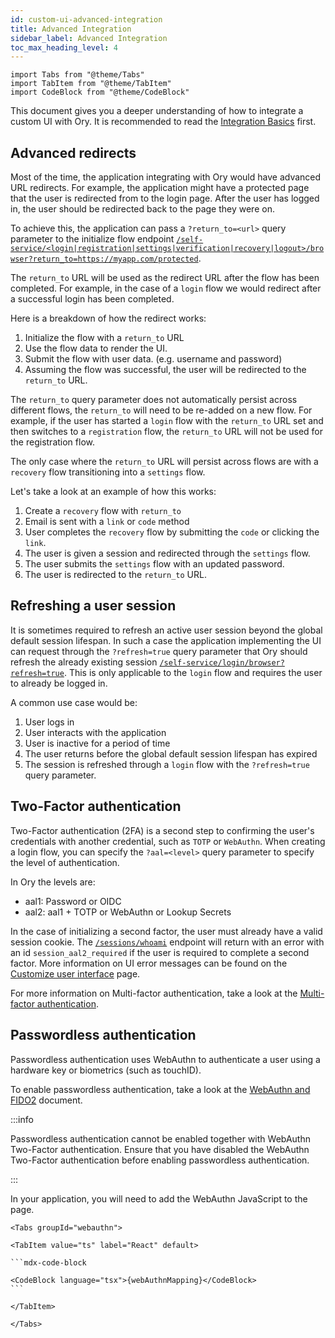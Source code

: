 ```yaml
---
id: custom-ui-advanced-integration
title: Advanced Integration
sidebar_label: Advanced Integration
toc_max_heading_level: 4
---
```


```mdx-code-block
import Tabs from "@theme/Tabs"
import TabItem from "@theme/TabItem"
import CodeBlock from "@theme/CodeBlock"
```

This document gives you a deeper understanding of how to integrate a custom UI with Ory. It is recommended to read the
[Integration Basics](./custom-ui-basic-integration) first.

## Advanced redirects

Most of the time, the application integrating with Ory would have advanced URL redirects. For example, the application might have
a protected page that the user is redirected from to the login page. After the user has logged in, the user should be redirected
back to the page they were on.

To achieve this, the application can pass a `?return_to=<url>` query parameter to the initialize flow endpoint
[`/self-service/<login|registration|settings|verification|recovery|logout>/browser?return_to=https://myapp.com/protected`](../reference/api#tag/frontend).

The `return_to` URL will be used as the redirect URL after the flow has been completed. For example, in the case of a `login` flow
we would redirect after a successful login has been completed.

Here is a breakdown of how the redirect works:

1. Initialize the flow with a `return_to` URL
2. Use the flow data to render the UI.
3. Submit the flow with user data. (e.g. username and password)
4. Assuming the flow was successful, the user will be redirected to the `return_to` URL.

The `return_to` query parameter does not automatically persist across different flows, the `return_to` will need to be re-added on
a new flow. For example, if the user has started a `login` flow with the `return_to` URL set and then switches to a `registration`
flow, the `return_to` URL will not be used for the registration flow.

The only case where the `return_to` URL will persist across flows are with a `recovery` flow transitioning into a `settings` flow.

Let's take a look at an example of how this works:

1. Create a `recovery` flow with `return_to`
2. Email is sent with a `link` or `code` method
3. User completes the `recovery` flow by submitting the `code` or clicking the `link`.
4. The user is given a session and redirected through the `settings` flow.
5. The user submits the `settings` flow with an updated password.
6. The user is redirected to the `return_to` URL.

## Refreshing a user session

It is sometimes required to refresh an active user session beyond the global default session lifespan. In such a case the
application implementing the UI can request through the `?refresh=true` query parameter that Ory should refresh the already
existing session [`/self-service/login/browser?refresh=true`](../reference/api#tag/frontend/operation/createBrowserLoginFlow).
This is only applicable to the `login` flow and requires the user to already be logged in.

A common use case would be:

1. User logs in
2. User interacts with the application
3. User is inactive for a period of time
4. The user returns before the global default session lifespan has expired
5. The session is refreshed through a `login` flow with the `?refresh=true` query parameter.

## Two-Factor authentication

Two-Factor authentication (2FA) is a second step to confirming the user's credentials with another credential, such as `TOTP` or
`WebAuthn`. When creating a login flow, you can specify the `?aal=<level>` query parameter to specify the level of authentication.

In Ory the levels are:

- aal1: Password or OIDC
- aal2: aal1 + TOTP or WebAuthn or Lookup Secrets

In the case of initializing a second factor, the user must already have a valid session cookie. The
[`/sessions/whoami`](../reference/api#tag/frontend/operation/toSession) endpoint will return with an error with an id
`session_aal2_required` if the user is required to complete a second factor. More information on UI error messages can be found on
the [Customize user interface](../kratos/concepts/ui-user-interface) page.

For more information on Multi-factor authentication, take a look at the [Multi-factor authentication](../kratos/mfa/overview).

## Passwordless authentication

Passwordless authentication uses WebAuthn to authenticate a user using a hardware key or biometrics (such as touchID).

To enable passwordless authentication, take a look at the [WebAuthn and FIDO2](../kratos/mfa/webauthn-fido-yubikey) document.

:::info

Passwordless authentication cannot be enabled together with WebAuthn Two-Factor authentication. Ensure that you have disabled the
WebAuthn Two-Factor authentication before enabling passwordless authentication.

:::

In your application, you will need to add the WebAuthn JavaScript to the page.

````mdx-code-block
<Tabs groupId="webauthn">

<TabItem value="ts" label="React" default>

```mdx-code-block

<CodeBlock language="tsx">{webAuthnMapping}</CodeBlock>
```

</TabItem>

</Tabs>
````
